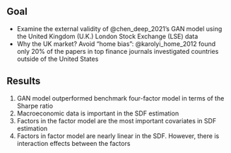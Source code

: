 ## Goal

- Examine the external validity of @chen_deep_2021's
  GAN model using the United Kingdom (U.K.) London Stock
  Exchange (LSE) data
- Why the UK market? Avoid "home bias": @karolyi_home_2012 found
  only 20% of the papers in top finance journals
  investigated countries outside of the United States

## Results
  1. GAN model outperformed benchmark four-factor model in
     terms of the Sharpe ratio
  2. Macroeconomic data is important in the SDF estimation
  3. Factors in the factor model are the most
     important covariates in SDF estimation
  4. Factors in factor model are nearly linear in the SDF.
     However, there is interaction effects between the factors
